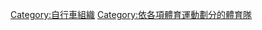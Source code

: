 {{Commonscat|Cycling teams}}

[[Category:自行車組織|Category:自行車組織]]
[[Category:依各項體育運動劃分的體育隊|Category:依各項體育運動劃分的體育隊]]